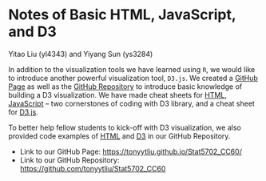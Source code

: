 # Notes of Basic HTML, JavaScript, and D3

Yitao Liu (yl4343) and Yiyang Sun (ys3284)

In addition to the visualization tools we have learned using `R`, we would like to introduce another powerful visualization tool, `D3.js`. We created a [GitHub Page](https://tonyytliu.github.io/Stat5702_CC60/){target="_blank"} as well as the [GitHub Repository](https://github.com/tonyytliu/Stat5702_CC60){target="_blank"} to introduce basic knowledge of building a D3 visualization. We have made cheat sheets for [HTML](https://github.com/tonyytliu/Stat5702_CC60/blob/master/intro_to_html/Basic_HTML_Notes.pdf){target="_blank"}, [JavaScript](https://github.com/tonyytliu/Stat5702_CC60/blob/master/intro_to_js/Basic_JavaScript_Notes.pdf){target="_blank"} -- two cornerstones of coding with D3 library, and a cheat sheet for [D3.js](https://github.com/tonyytliu/Stat5702_CC60/blob/master/intro_to_d3/Basic_D3_Notes.pdf){target="_blank"}. 

To better help fellow students to kick-off with D3 visualization, we also provided code examples of [HTML](https://github.com/tonyytliu/Stat5702_CC60/blob/master/intro_to_html/html_examples.html){target="_blank"} and [D3](https://github.com/tonyytliu/Stat5702_CC60/blob/master/intro_to_d3/d3_example.html){target="_blank"} in our GitHub Repository.

- Link to our GitHub Page: [https://tonyytliu.github.io/Stat5702_CC60/](https://tonyytliu.github.io/Stat5702_CC60/){target="_blank"}
- Link to our GitHub Repository: [https://github.com/tonyytliu/Stat5702_CC60](https://github.com/tonyytliu/Stat5702_CC60){target="_blank"}
